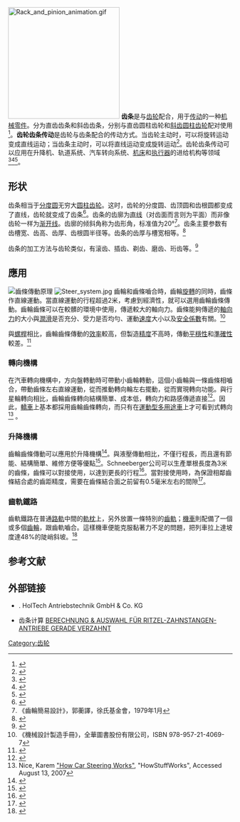 [[File:Rack_and_pinion_animation.gif|250px]]
'''齿条'''是与[[齿轮|齿轮]]配合，用于[[传动|传动]]的一种[[机械零件|机械零件]]。分为直齿齿条和斜齿齿条，分别与直齿圆柱齿轮和[[斜齿轮|斜齿圆柱齿轮]]配对使用<ref name="agma">{{cite book|isbn=1-55589-846-7|oclc=65562739|title=Gear Nomenclature, Definition of Terms with Symbols|pages=72|id=ANSI/AGMA 1012-G05|publisher=American Gear Manufacturers Association}}</ref>。'''齿轮齿条传动'''是齿轮与齿条配合的传动方式。当齿轮主动时，可以将旋转运动变成直线运动；当齿条主动时，可以将直线运动变成旋转运动<ref>{{cite book|editor=罗丽萍, 京玉海|title=机械制造基础|date=2004|publisher=清华大学出版社有限公司|isbn=7302099146|pages=第32页}}</ref>。齿轮齿条传动可以应用在升降机、轨道系统、汽车转向系统、[[机床|机床]]和[[执行器|执行器]]的进给机构等领域<ref>{{cite journal|author1=苏春堂|coauthors=张洛平|title=数控机床超长进给机构研究|journal=《河南科技大学学报：自然科学版》|date=2008年|issue=第4期|accessdate=2017-02-03}}</ref><ref>{{cite journal|title=The Role of Rack and Pinion Actuators in On-Off & Modulating Controls|journal=Valve Magazine|issue=Spring 2010|accessdate=7 July 2014|publisher=Valve Manufacturers Association}}</ref><ref>{{cite web|title=Automax SuperNova Series Pneumatic Rack & Pinion Actuators|url=http://www.flowserve.com/files/Files/Literature/ProductLiterature/FlowControl/Automax/AXENBR1001.pdf|publisher=Flowserve Corporation|accessdate=2017-02-03}}{{Dead link|date=2019年11月 |bot=InternetArchiveBot |fix-attempted=yes }}</ref>。

== 形状 ==
齿条相当于[[分度圆|分度圆]]无穷大[[齿轮|圆柱齿轮]]。这时，齿轮的分度圆、齿顶圆和齿根圆都变成了直线，齿轮就变成了齿条<ref>{{cite book|author1=窦墨林|title=机械制图: 非机械类专业用|date=2001|publisher=清华大学出版社有限公司|isbn=7302044929|pages=第166页}}</ref>。齿条的齿廓为[[直线|直线]]（对齿面而言则为平面）而非像齿轮一样为[[渐开线|渐开线]]。齿廓的倾斜角称为齿形角，标准值为20°<ref>《齒輪簡易設計》，郭蘅譯，徐氏基金會，1979年1月</ref>。齿条主要参数有齿槽宽、齿高、齿厚、齿根圆半径等。齿条的齿厚与槽宽相等。<ref>{{cite book|editor=申永胜|title=机械原理教程|date=2005|publisher=清华大学出版社有限公司|isbn=7302119457|pages=第132页}}</ref>

齿条的加工方法与齿轮类似，有滚齿、插齿、剃齿、磨齿、珩齿等。<ref>{{cite book|author1=刘颖|coauthors=马春荣|title=机械设计基础|date=2005|publisher=清华大学出版社有限公司|isbn=7810824945|pages=第43页|accessdate=2017-02-03}}</ref>
{{Gallery
 | title  = 
 | footer = <!--注脚文字-->
 | width  = 250
 | height = 170
 | lines  = 2
| File:Ritzel_im_Eingriff_mit_einer_Zahnstange.JPG|齿条与齿轮配合。
| File:Zähne_einer_Zahnstange.JPG|齿条的齿面是平的。
| File:Rundzahnstange.JPG|圆柱形的齿条
| File:Ritzel_mit_Zahnstange.JPG|齿条与齿轮轴
}}

== 應用 ==
[[File:Rack_and_pinion.png|齒條傳動原理]]
[[File:Steer_system.jpg|thumb]]
齒輪和齒條嚙合時，齒輪[[旋轉|旋轉]]的同時，齒條作直線運動。當直線運動的行程超過2米，考慮到經濟性，就可以選用齒輪齒條傳動。齒輪齒條可以在較髒的環境中使用，傳遞較大的軸向力。齒條能夠傳遞的[[力|軸向力]]的大小與[[潤滑|潤滑]]是否充分、受力是否均勻、運動[[速度|速度]]大小以及[[安全係數|安全係數]]有關。<ref>《機械設計製造手冊》，全華圖書股份有限公司，ISBN 978-957-21-4069-7</ref>

與[[滾珠螺桿|螺桿]]相比，齒輪齒條傳動的[[機械效率|效率]]較高，但製造[[精度|精度]]不高時，傳動[[平穩性|平穩性]]和[[準確性|準確性]]較差。<ref>{{cite book|author1=郭愛榮|coauthors=封逸彬|editor=李文，林若森|title=機械製圖教程|date=2004|publisher=清華大學出版社有限公司|isbn=7302092214|pages=第188頁}}</ref>

===轉向機構===
在汽車轉向機構中，方向盤轉動時可帶動小齒輪轉動，這個小齒輪與一條齒條相嚙合，帶動齒條左右直線運動，從而推動轉向輪左右擺動，從而實現轉向功能。與行星輪轉向相比，齒輪齒條轉向結構簡單、成本低，轉向力和路感傳遞直接<ref>{{cite web|title=Rack and pinion variable ratio steering gear|publisher=Google Patent Search|url=http://www.google.com/patents?vid=USPAT3753378&id=bTEwAAAAEBAJ&dq=pinion+%2Bininventor:Arthur+ininventor:E+ininventor:Bishop&jtp=1|accessdate=2007-03-22}}</ref>。因此，[[轎車|轎車]]上基本都採用齒輪齒條轉向，而只有在[[運動型多用途車|運動型多用途車]]上才可看到{{le|迴圈球|Recirculating ball}}式轉向<ref name="HowStuffWorks">Nice, Karem [http://auto.howstuffworks.com/steering3.htm "How Car Steering Works"], "HowStuffWorks", Accessed August 13, 2007</ref>
。

===升降機構===
{{see also|船閘}}
齒輪齒條傳動可以應用於升降機構<ref>{{cite book|author1=Heinrich Martin,|coauthors=Peter Römisch, Andreas Weidlich|title=Materialflusstechnik: Konstruktion und Berechnung von Transport-, Umschlag- und Lagermitteln|date=2004|publisher=Vieweg|isbn=3528740612|pages=第104頁|url=http://books.google.com/books?id=5wXv4e7CQNEC&pg=PA104&dq=Zahnstangenwinde&hl=en&ei=E1XTTufwOMur-gbqo7S4Dg&sa=X&oi=book_result&ct=result&resnum=1&sqi=2&ved=0CC4Q6AEwAA#v=onepage&q=Zahnstangenwinde&f=false|accessdate=2017-02-03|chapter=3.2.1 Zahnstangenwinde}}</ref>。與液壓傳動相比，不僅行程長，而且還有節能、結構簡單、維修方便等優點<ref>{{cite web|author=石韶敏, 李宗亨|title=一種齒輪齒條傳動升降機構|publisher=天津市正耀機械有限公司|url=https://www.google.com/patents/CN203653196U?cl=zh|date=2014-06-18|accessdate=2017-02-03}}</ref>。Schneeberger公司可以生產單根長度為3米的齒條，齒條可以對接使用，以達到更長的行程<ref>{{cite web|title=Gear racks|url=https://www.schneeberger.com/en/products/gear-racks/|website=SCHNEEBERGER AG|accessdate=2017-02-03}}</ref>。當對接使用時，為保證相鄰齒條結合處的齒距精度，需要在齒條結合面之前留有0.5毫米左右的間隙<ref>{{cite book|author1=魏崢|title=金工實習教程|date=2004|publisher=清華大學出版社有限公司|isbn=7302093539|pages=第185頁}}</ref>。
{{Gallery
 | title  = 
 | footer = <!--注腳文字-->
 | width  = 250
 | height = 170
 | lines  = 2
| File:Grand moulin, crémaillères.jpg|齒輪齒條可以在較髒的環境中使用。
| File:ZSchützmechanik.jpg|齒輪齒條傳動中的鎖緊機構
|File:Lock gate cogs, Montgomery Canal - geograph.org.uk - 1806427.jpg|齒條傳動用於[[船閘|船閘]]的開合。
}}

===齒軌鐵路===
{{main|齒軌鐵路}}
齒軌鐵路在普通[[路軌|路軌]]中間的[[軌枕|軌枕]]上，另外放置一條特別的[[齒軌|齒軌]]；[[鐵路機車|機車]]則配備了一個或多個[[齒輪|齒輪]]，跟齒軌嚙合。這樣機車便能克服黏著力不足的問題，把列車拉上達坡度達48%的陡峭斜坡。<ref name=Jehan>{{cite book |title=Rack Railways of Australia |last=Jehan |first=David |publisher=Illawarra Light Railway Museum Society |year=2003 |edition=2nd. |isbn=0-9750452-0-2}}</ref>
{{Gallery
 | title  = 
 | footer = <!--注腳文字-->
 | width  = 240
 | height = 170
 | lines  = 2
|File:Crémaillère - Panoramique des Dômes.jpg|
|File:MecanismeCremallera.jpg|
|File:Abt rack rail.jpg|
|File:20080216S215 Zst.jpg|
|File:Cog railway Schneeberg.jpeg|
|File:Dolderbahn Zurich 2013.jpg|
|File:Vall de nuria-ripolles-2009 (8).JPG|
}}

==参考文献==
{{reflist|2}}
== 外部链接 ==
{{Commons category|Rack gears}}
*{{YouTube|M7O2xQDOzZM|齿条加工}}. HolTech Antriebstechnik GmbH & Co. KG
*齿条计算 [http://www.holtech-antriebstechnik.de/berechnung-stirnraeder-zahnstangen-modul-1 BERECHNUNG & AUSWAHL FÜR RITZEL-ZAHNSTANGEN-ANTRIEBE GERADE VERZAHNT]
{{齒輪|state=expanded}}
[[Category:齿轮|Category:齿轮]]